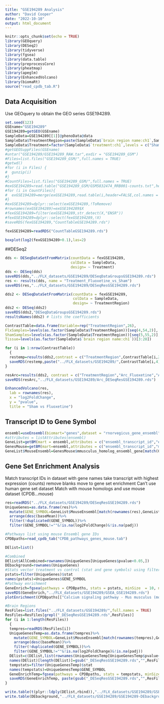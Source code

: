 ```yaml
---
title: "GSE194289 Analysis"
author: "David Cooper"
date: "2022-10-10"
output: html_document
---
```


```r
knitr::opts_chunk$set(echo = TRUE)
library(GEOquery)
library(DESeq2)
library(tidyverse)
library(fgsea)
library(data.table)
library(preprocessCore)
library(pheatmap)
library(apeglm)
library(EnhancedVolcano)
library(biomaRt)
source("read_cpdb_tab.R")

```

## Data Acquisition

Use GEOquery to obtain the GEO series GSE194289.

```r
set.seed(123)
GSEname="GSE194289"
GSE194289=getGEO(GSEname)
SampleData=GSE194289[[1]]@phenoData@data
SampleData$TreatmentRegion=paste(SampleData$`brain region name:ch1`,SampleData$`treatment:ch1`,sep = "_")
SampleData$Treatment=factor(SampleData$`treatment:ch1`,levels = c("Sham","Fluoxetine"))
#getGEOSuppFiles(GSEname)
#untar("GSE194289/GSE194289_RAW.tar",exdir = "GSE194289_GSM")
#Files=list.files("GSE194289_GSM/",full.names = TRUE)
#getwd()
#for (i in Files) {
#  gunzip(i)
#}
#CountFiles=list.files("GSE194289_GSM/",full.names = TRUE)
#exGSE194289=read.table("GSE194289_GSM/GSM5832474_RRB001-counts.txt",header=FALSE,col.names = c("X","ToRemove"))
#for (i in CountFiles){
#  exGSE194289=merge(exGSE194289,read.table(i,header=FALSE,col.names = c("X",substr(i,15,24))))
#}
#exGSE194289=dplyr::select(exGSE194289,!ToRemove)
#rownames(exGSE194289)=exGSE194289$X
#fexGSE194289=filter(exGSE194289,str_detect(X,"ENSR"))
#fexGSE194289=dplyr::select(fexGSE194289,!X)
#saveRDS(fexGSE194289,"CountTableGSE194289.rds")

fexGSE194289=readRDS("CountTableGSE194289.rds")

```

```r
boxplot(log2(fexGSE194289+0.1),las=2)

```

##DESeq2

```r
dds <- DESeqDataSetFromMatrix(countData = fexGSE194289,
                              colData = SampleData,
                              design= ~ Treatment)
dds <- DESeq(dds)
saveRDS(dds,"../FLX_datasets/GSE194289/DESeqDataGroupsGSE194289.rds")
res <- results(dds, name = "Treatment_Fluoxetine_vs_Sham")
saveRDS(res,"../FLX_datasets/GSE194289/DESeqResGSE194289.rds")

dds2 <- DESeqDataSetFromMatrix(countData = fexGSE194289,
                               colData = SampleData,
                               design= ~ TreatmentRegion)
dds2 <- DESeq(dds2)
saveRDS(dds2,"DESeqDataGroupsGSE194289.rds")
resultsNames(dds2) # lists the coefficients

ContrastTable=data.frame(Variable=rep("TreatmentRegion",26),
FlxSamples=levels(as.factor(SampleData$TreatmentRegion))[seq(4,54,2)],
ShamSamples=levels(as.factor(SampleData$TreatmentRegion))[seq(5,55,2)],
Tissue=levels(as.factor(SampleData$`brain region name:ch1`))[3:28])

for (i in 1:nrow(ContrastTable))
  {
  restemp=results(dds2,contrast = c("TreatmentRegion",ContrastTable[i,2],ContrastTable[i,3]))
  saveRDS(restemp,paste("../FLX_datasets/GSE194289/",ContrastTable[i,4],"_DESeqResGSE194289.rds",sep = ""))
}

resArc=results(dds2, contrast = c("TreatmentRegion","Arc_Fluoxetine","Arc_Sham"))
saveRDS(resArc,"../FLX_datasets/GSE194289/Arc_DESeqResGSE194289.rds")

```

```r
EnhancedVolcano(res,
  lab = rownames(res),
  x = "log2FoldChange",
  y = "pvalue",
  title = "Sham vs Fluoxetine")

```

## Transcript ID to Gene Symbol

```r
ensembl=useEnsembl(biomart="genes",dataset = "rnorvegicus_gene_ensembl")
#attributes = listAttributes(ensembl)
GeneList=getBM(mart = ensembl,attributes = c("ensembl_transcript_id","external_gene_name"))
GenesMouse=getBM(mart=ensembl,attributes = c("ensembl_transcript_id","mmusculus_homolog_ensembl_gene"))
GeneList$MouseEnsembl=GenesMouse$mmusculus_homolog_ensembl_gene[match(GeneList$ensembl_transcript_id,GenesMouse$ensembl_transcript_id)]

```

## Gene Set Enrichment Analysis

Match transcript IDs in dataset with gene names
take transcript with highest expression (counts)
remove blanks
move to gene set enrichment
  Can't use human gene set dataset
  Match with mouse homologs and use mouse dataset (CPDB...mouse)

```r
res=readRDS("../FLX_datasets/GSE194289/DESeqResGSE194289.rds")
UniqueGenes=as.data.frame(res)%>%
  mutate(GENE_SYMBOL=GeneList$MouseEnsembl[match(rownames(res),GeneList$ensembl_transcript_id)])%>%
  arrange(desc(baseMean))%>%
  filter(!duplicated(GENE_SYMBOL))%>%
  filter(GENE_SYMBOL!=""&!is.na(log2FoldChange)&!is.na(padj))

```  

```r
#Pathways list using mouse Ensembl gene IDs
CPDBpaths=read_cpdb_tab("CPDB_pathways_genes_mouse.tab")

DElist=list()

#Combined
DElist$AllCombined=rownames(UniqueGenes[UniqueGenes$pvalue<0.05,])
DEbackground=rownames(UniqueGenes)
#Stats vector treatment vs control (stat and gene symbols) using filtered genes list
pstats=filter(UniqueGenes)$stat
names(pstats)=UniqueGenes$GENE_SYMBOL
#Pathway enrichment
GeneEnrich=fgsea(pathways = CPDBpaths, stats = pstats, minSize  = 10, nPermSimple=10000)
saveRDS(GeneEnrich,"../FLX_datasets/GSE194289/GSEA_GSE194289.rds")
plotEnrichment(CPDBpaths[["Calcium signaling pathway - Mus musculus (mouse) | KEGG"]], pstats)

#Brain Regions
ResFiles=list.files("../FLX_datasets/GSE194289/",full.names = TRUE)
ResFiles=ResFiles[grepl("_DESeqResGSE194289.rds",ResFiles)]
for (i in 1:length(ResFiles))
  {
  tempres=readRDS(ResFiles[i])
  UniqueGenesTemp=as.data.frame(tempres)%>%
    mutate(GENE_SYMBOL=GeneList$MouseEnsembl[match(rownames(tempres),GeneList$ensembl_transcript_id)])%>%
    arrange(desc(baseMean))%>%
    filter(!duplicated(GENE_SYMBOL))%>%
    filter(GENE_SYMBOL!=""&!is.na(log2FoldChange)&!is.na(padj))
  DElist=c(DElist,list(rownames(UniqueGenesTemp[UniqueGenesTemp$pvalue<0.05,])))
  names(DElist)[length(DElist)]=gsub("_DESeqResGSE194289.rds","",ResFiles[i])
  tempstats=filter(UniqueGenesTemp)$stat
  names(tempstats)=UniqueGenesTemp$GENE_SYMBOL
  GeneEnrichTemp=fgsea(pathways = CPDBpaths, stats = tempstats, minSize  = 10, nPermSimple=10000)
  saveRDS(GeneEnrichTemp, paste(gsub("_DESeqResGSE194289.rds","",ResFiles[i]),"_GSEA_GSE194289.rds",sep = ""))
}

write.table(t(plyr::ldply(DElist,rbind)),"../FLX_datasets/GSE194289/GSE194289-DElist.txt",sep = "\t",na = "",quote = FALSE,col.names = FALSE,row.names = FALSE)
write.table(DEbackground,"../FLX_datasets/GSE194289/GSE194289-DEbackground.txt",quote = FALSE,col.names = FALSE,row.names = FALSE)

```
